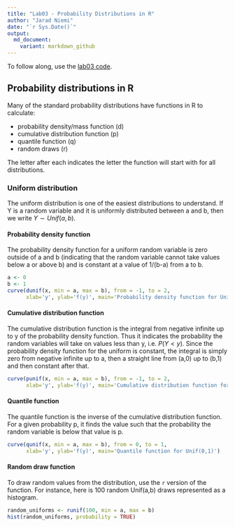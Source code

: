 ```yaml
---
title: "Lab03 - Probability Distributions in R"
author: "Jarad Niemi"
date: "`r Sys.Date()`"
output:
  md_document:
    variant: markdown_github
---
```



To follow along, use the [lab03 code](lab03.R).

## Probability distributions in R

Many of the standard probability distributions have functions in R to calculate:

 - probability density/mass function (d)
 - cumulative distribution function (p)
 - quantile function (q)
 - random draws (r)
 
The letter after each indicates the letter the function will start with for 
all distributions.
 
### Uniform distribution
 
The uniform distribution is one of the easiest distributions to understand. 
If Y is a random variable and it is uniformly distributed between a and b, 
then we write $Y \sim Unif(a,b)$. 
 
#### Probability density function
 
The probability density function for a uniform random variable is zero outside
of a and b (indicating that the random variable cannot take values below a
or above b) and is constant at a value of 1/(b-a) from a to b. 
 
```r
a <- 0
b <- 1
curve(dunif(x, min = a, max = b), from = -1, to = 2,
      xlab='y', ylab='f(y)', main='Probability density function for Unif(0,1)')
```
 
#### Cumulative distribution function
 
The cumulative distribution function is the integral from negative infinite 
up to y of the probability density function. 
Thus it indicates the probability the random variables will take on values less
than y, i.e. $P(Y<y)$. 
Since the probability density function for the uniform is constant, 
the integral is simply zero from negative infinite up to a, 
then a straight line from (a,0) up to (b,1) and then constant after that.

```r
curve(punif(x, min = a, max = b), from = -1, to = 2,
      xlab='y', ylab='f(y)', main='Cumulative distribution function for Unif(0,1)')
```
 
#### Quantile function

The quantile function is the inverse of the cumulative distribution function.
For a given probability p, it finds the value such that the 
probability the random variable is below that value is p.

```r
curve(qunif(x, min = a, max = b), from = 0, to = 1,
      xlab='y', ylab='f(y)', main='Quantile function for Unif(0,1)')
```

#### Random draw function

To draw random values from the distribution, use the `r` version of the 
function.
For instance, here is 100 random Unif(a,b) draws represented as a histogram.

```r
random_uniforms <- runif(100, min = a, max = b)
hist(random_uniforms, probability = TRUE)
```
